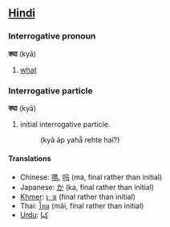 ==[[Hindi]]==
===Interrogative pronoun===
'''क्या''' (kyā)

# [[what]]

===Interrogative particle===
'''क्या''' (kyā)

# initial interrogative particle.
#:(kyā āp yahā̃ rehte haĩ?)

====Translations====
*Chinese: [[嗎]], [[吗]] (ma, final rather than initial)
*Japanese: [[か]] (ka, final rather than initial)
*[[Khmer]]: [[េទ]] (final rather than initial)
*Thai: [[ไหม]] (mãi, final rather than initial)
*[[Urdu]]: [[كيا]]